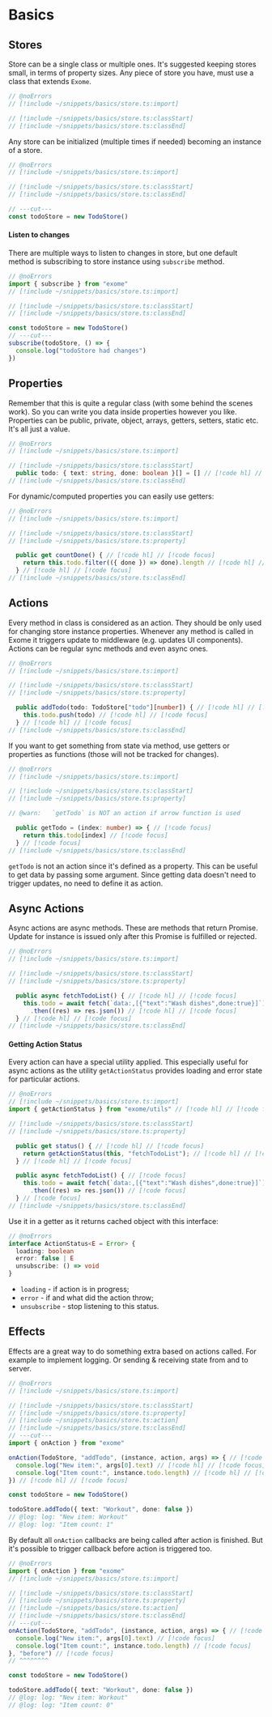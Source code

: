# Basics

## Stores

Store can be a single class or multiple ones. It's suggested keeping stores small, in terms of property sizes. Any piece of store you have, must use a class that extends `Exome`.

```ts twoslash
// @noErrors
// [!include ~/snippets/basics/store.ts:import]

// [!include ~/snippets/basics/store.ts:classStart]
// [!include ~/snippets/basics/store.ts:classEnd]
```

Any store can be initialized (multiple times if needed) becoming an instance of a store.

```ts twoslash
// @noErrors
// [!include ~/snippets/basics/store.ts:import]

// [!include ~/snippets/basics/store.ts:classStart]
// [!include ~/snippets/basics/store.ts:classEnd]

// ---cut---
const todoStore = new TodoStore()
```

#### Listen to changes

There are multiple ways to listen to changes in store, but one default method is subscribing to store instance using `subscribe` method.

```ts twoslash
// @noErrors
import { subscribe } from "exome"
// [!include ~/snippets/basics/store.ts:import]

// [!include ~/snippets/basics/store.ts:classStart]
// [!include ~/snippets/basics/store.ts:classEnd]

const todoStore = new TodoStore()
// ---cut---
subscribe(todoStore, () => {
  console.log("todoStore had changes")
})
```

## Properties

Remember that this is quite a regular class (with some behind the scenes work). So you can write you data inside properties however you like. Properties can be public, private, object, arrays, getters, setters, static etc. It's all just a value.

```ts twoslash
// @noErrors
// [!include ~/snippets/basics/store.ts:import]

// [!include ~/snippets/basics/store.ts:classStart]
  public todo: { text: string, done: boolean }[] = [] // [!code hl] // [!code focus]
// [!include ~/snippets/basics/store.ts:classEnd]
```

For dynamic/computed properties you can easily use getters:

```ts twoslash
// @noErrors
// [!include ~/snippets/basics/store.ts:import]

// [!include ~/snippets/basics/store.ts:classStart]
// [!include ~/snippets/basics/store.ts:property]

  public get countDone() { // [!code hl] // [!code focus]
    return this.todo.filter(({ done }) => done).length // [!code hl] // [!code focus]
  } // [!code hl] // [!code focus]
// [!include ~/snippets/basics/store.ts:classEnd]
```

## Actions

Every method in class is considered as an action. They should be only used for changing store instance properties. Whenever any method is called in Exome it triggers update to middleware (e.g. updates UI components). Actions can be regular sync methods and even async ones.

```ts twoslash
// @noErrors
// [!include ~/snippets/basics/store.ts:import]

// [!include ~/snippets/basics/store.ts:classStart]
// [!include ~/snippets/basics/store.ts:property]

  public addTodo(todo: TodoStore["todo"][number]) { // [!code hl] // [!code focus]
    this.todo.push(todo) // [!code hl] // [!code focus]
  } // [!code hl] // [!code focus]
// [!include ~/snippets/basics/store.ts:classEnd]
```

If you want to get something from state via method, use getters or properties as functions (those will not be tracked for changes).

```ts twoslash
// @noErrors
// [!include ~/snippets/basics/store.ts:import]

// [!include ~/snippets/basics/store.ts:classStart]
// [!include ~/snippets/basics/store.ts:property]

// @warn:   `getTodo` is NOT an action if arrow function is used

  public getTodo = (index: number) => { // [!code focus]
    return this.todo[index] // [!code focus]
  } // [!code focus]
// [!include ~/snippets/basics/store.ts:classEnd]
```

`getTodo` is not an action since it's defined as a property. This can be useful to get data by passing some argument. Since getting data doesn't need to trigger updates, no need to define it as action.

## Async Actions

Async actions are async methods. These are methods that return Promise. Update for instance is issued only after this Promise is fulfilled or rejected.

```ts twoslash
// @noErrors
// [!include ~/snippets/basics/store.ts:import]

// [!include ~/snippets/basics/store.ts:classStart]
// [!include ~/snippets/basics/store.ts:property]

  public async fetchTodoList() { // [!code hl] // [!code focus]
    this.todo = await fetch(`data:,[{"text":"Wash dishes",done:true}]`) // [!code hl] // [!code focus]
      .then((res) => res.json()) // [!code hl] // [!code focus]
  } // [!code hl] // [!code focus]
// [!include ~/snippets/basics/store.ts:classEnd]
```

#### Getting Action Status

Every action can have a special utility applied. This especially useful for async actions as the utility `getActionStatus` provides loading and error state for particular actions.

```ts twoslash
// @noErrors
// [!include ~/snippets/basics/store.ts:import]
import { getActionStatus } from "exome/utils" // [!code hl] // [!code focus]

// [!include ~/snippets/basics/store.ts:classStart]
// [!include ~/snippets/basics/store.ts:property]

  public get status() { // [!code hl] // [!code focus]
    return getActionStatus(this, "fetchTodoList"); // [!code hl] // [!code focus]
  } // [!code hl] // [!code focus]

  public async fetchTodoList() { // [!code focus]
    this.todo = await fetch(`data:,[{"text":"Wash dishes",done:true}]`) // [!code focus]
      .then((res) => res.json()) // [!code focus]
  } // [!code focus]
// [!include ~/snippets/basics/store.ts:classEnd]
```

Use it in a getter as it returns cached object with this interface:

```ts twoslash
// @noErrors
interface ActionStatus<E = Error> {
  loading: boolean
  error: false | E
  unsubscribe: () => void
}
```

- `loading` - if action is in progress;
- `error` - if and what did the action throw;
- `unsubscribe` - stop listening to this status.

## Effects

Effects are a great way to do something extra based on actions called. For example to implement logging. Or sending & receiving state from and to server.

```ts twoslash
// @noErrors
// [!include ~/snippets/basics/store.ts:import]

// [!include ~/snippets/basics/store.ts:classStart]
// [!include ~/snippets/basics/store.ts:property]
// [!include ~/snippets/basics/store.ts:action]
// [!include ~/snippets/basics/store.ts:classEnd]
// ---cut---
import { onAction } from "exome"

onAction(TodoStore, "addTodo", (instance, action, args) => { // [!code hl] // [!code focus]
  console.log("New item:", args[0].text) // [!code hl] // [!code focus]
  console.log("Item count:", instance.todo.length) // [!code hl] // [!code focus]
}) // [!code hl] // [!code focus]

const todoStore = new TodoStore()

todoStore.addTodo({ text: "Workout", done: false })
// @log: log: "New item: Workout"
// @log: log: "Item count: 1"
```

By default all `onAction` callbacks are being called after action is finished. But it's possible to trigger callback before action is triggered too.

```ts twoslash
// @noErrors
import { onAction } from "exome"
// [!include ~/snippets/basics/store.ts:import]

// [!include ~/snippets/basics/store.ts:classStart]
// [!include ~/snippets/basics/store.ts:property]
// [!include ~/snippets/basics/store.ts:action]
// [!include ~/snippets/basics/store.ts:classEnd]
// ---cut---
onAction(TodoStore, "addTodo", (instance, action, args) => { // [!code focus]
  console.log("New item:", args[0].text) // [!code focus]
  console.log("Item count:", instance.todo.length) // [!code focus]
}, "before") // [!code focus]
// ^^^^^^^^

const todoStore = new TodoStore()

todoStore.addTodo({ text: "Workout", done: false })
// @log: log: "New item: Workout"
// @log: log: "Item count: 0"
```
